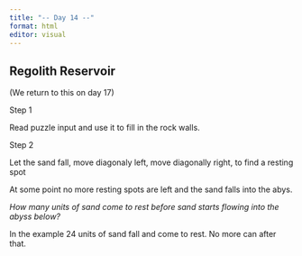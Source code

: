 ```yaml
---
title: "-- Day 14 --"
format: html
editor: visual
---
```


## Regolith Reservoir 

(We return to this on day 17)

Step 1

Read puzzle input and use it to fill in the rock walls.

Step 2

Let the sand fall, move diagonaly left, move diagonally right, to find a resting spot

At some point no more resting spots are left and the sand falls into the abys.

*How many units of sand come to rest before sand starts flowing into the abyss below?*

In the example 24 units of sand fall and come to rest. No more can after that.
